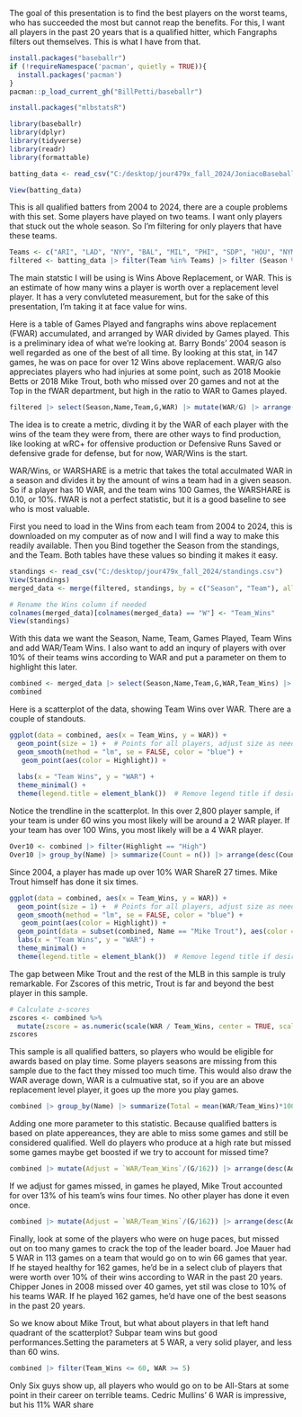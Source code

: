 The goal of this presentation is to find the best players on the worst teams, who has succeeded the most but cannot reap the benefits. For this, I want all players in the past 20 years that is a qualified hitter, which Fangraphs filters out themselves. This is what I have from that. 
```r
install.packages("baseballr")
if (!requireNamespace('pacman', quietly = TRUE)){
  install.packages('pacman')
}
pacman::p_load_current_gh("BillPetti/baseballr")

```
```r

install.packages("mlbstatsR")
```

```r
library(baseballr)
library(dplyr)
library(tidyverse)
library(readr)
library(formattable)


```
```r
batting_data <- read_csv("C:/desktop/jour479x_fall_2024/JoniacoBaseball - Sheet2.csv")
```
```r
View(batting_data)
```
This is all qualified batters from 2004 to 2024, there are a couple problems with this set. Some players have played on two teams. I want only players that stuck out the whole season. So I'm filtering for only players that have these teams. 
```r
Teams <- c("ARI", "LAD", "NYY", "BAL", "MIL", "PHI", "SDP", "HOU", "NYM", "MIN", "TOR", "CHC", "CLE", "SEA", "BOS", "KCR", "DET", "ATL", "SFG", "TEX", "STL", "TBR", "OAK", "WSN", "CIN", "PIT", "MIA", "LAA", "COL", "CHW","FLA")
filtered <- batting_data |> filter(Team %in% Teams) |> filter (Season %in% c(2004,2005,2006,2007,2008,2009,2010,2011,2012,2013,2014,2015,2016,2017,2018,2019,2021,2022,2023,2024))

```
The main statstic I will be using is Wins Above Replacement, or WAR. This is an estimate of how many wins a player is worth over a replacement level player. It has a very convluteted measurement, but for the sake of this presentation, I'm taking it at face value for wins. 

Here is a table of Games Played and fangraphs wins above replacement (FWAR) accumulated, and arranged by WAR divided by Games played. This is a preliminary idea of what we're looking at. Barry Bonds' 2004 season is well regarded as one of the best of all time. By looking at this stat, in 147 games, he was on pace for over 12 Wins above replacement. WAR/G also appreciates players who had injuries at some point, such as 2018 Mookie Betts or 2018 Mike Trout, both who missed over 20 games and not at the Top in the fWAR department, but high in the ratio to WAR to Games played.
```r
filtered |> select(Season,Name,Team,G,WAR) |> mutate(WAR/G) |> arrange(desc(WAR/G))
```
The idea is to create a metric, divding it by the WAR of each player with the wins of the team they were from, there are other ways to find production, like looking at wRC+ for offensive production or Defensive Runs Saved or defensive grade for defense, but for now, WAR/Wins is the start.

WAR/Wins, or WARSHARE is a metric that takes the total acculmated WAR in a season and divides it by the amount of wins a team had in a given season. So if a player has 10 WAR, and the team wins 100 Games, the WARSHARE is 0.10, or 10%. fWAR is not a perfect statistic, but it is a good baseline to see who is most valuable. 

First you need to load in the Wins from each team from 2004 to 2024, this is downloaded on my computer as of now and I will find a way to make this readily available.
Then you Bind together the Season from the standings, and the Team. Both tables have these values so binding it makes it easy.

```r
standings <- read_csv("C:/desktop/jour479x_fall_2024/standings.csv")
View(Standings)
merged_data <- merge(filtered, standings, by = c("Season", "Team"), all.x = TRUE)

# Rename the Wins column if needed
colnames(merged_data)[colnames(merged_data) == "W"] <- "Team_Wins"
View(standings)

```
With this data we want the Season, Name, Team, Games Played, Team Wins and add WAR/Team Wins. I also want to add an inqury of players with over 10% of their teams wins according to WAR and put a parameter on them to highlight this later. 

```r
combined <- merged_data |> select(Season,Name,Team,G,WAR,Team_Wins) |> mutate(WARSHARE = WAR/Team_Wins, Highlight = ifelse(WARSHARE > 0.10, "High", "Low")) |> arrange(desc(WARSHARE))
combined
```
Here is a scatterplot of the data, showing Team Wins over WAR. There are a couple of standouts. 
```r
ggplot(data = combined, aes(x = Team_Wins, y = WAR)) +
  geom_point(size = 1) +  # Points for all players, adjust size as needed
  geom_smooth(method = "lm", se = FALSE, color = "blue") +
   geom_point(aes(color = Highlight)) +
  
  labs(x = "Team Wins", y = "WAR") +
  theme_minimal() +
  theme(legend.title = element_blank())  # Remove legend title if desired


```
Notice the trendline in the scatterplot. In this over 2,800 player sample, if your team is under 60 wins you most likely will be around a 2 WAR player. If your team has over 100 Wins, you most likely will be a 4 WAR player. 
```r
Over10 <- combined |> filter(Highlight == "High")
Over10 |> group_by(Name) |> summarize(Count = n()) |> arrange(desc(Count))
```
Since 2004, a player has made up over 10% WAR ShareR 27 times. Mike Trout himself has done it six times. 
```r
ggplot(data = combined, aes(x = Team_Wins, y = WAR)) +
  geom_point(size = 1) +  # Points for all players, adjust size as needed
  geom_smooth(method = "lm", se = FALSE, color = "blue") +
   geom_point(aes(color = Highlight)) +
  geom_point(data = subset(combined, Name == "Mike Trout"), aes(color = "Mike Trout"), size = 2) +  # Highlight Mike Trout
  labs(x = "Team Wins", y = "WAR") +
  theme_minimal() +
  theme(legend.title = element_blank())  # Remove legend title if desired

```
The gap between Mike Trout and the rest of the MLB in this sample is truly remarkable. For Zscores of this metric, Trout is far and beyond the best player in this sample.
```r
# Calculate z-scores
zscores <- combined %>%
  mutate(zscore = as.numeric(scale(WAR / Team_Wins, center = TRUE, scale = TRUE)))
zscores
```
This sample is all qualified batters, so players who would be eligible for awards based on play time. Some players seasons are missing from this sample due to the fact they missed too much time. This would also draw the WAR average down, WAR is a culmuative stat, so if you are an above replacement level player, it goes up the more you play games. 


```r


combined |> group_by(Name) |> summarize(Total = mean(WAR/Team_Wins)*100,Seasons = n()) |> arrange(desc(Seasons))

```
Adding one more parameter to this statistic. Because qualified batters is based on plate appereances, they are able to miss some games and still be considered qualified. Well do players who produce at a high rate but missed some games maybe get boosted if we try to account for missed time? 
```r
combined |> mutate(Adjust = `WAR/Team_Wins`/(G/162)) |> arrange(desc(Adjust)) |> mutate(Difference = Adjust - `WAR/Team_Wins`)
```
If we adjust for games missed, in games he played, Mike Trout accounted for over 13% of his team's wins four times. No other player has done it even once.
```r
combined |> mutate(Adjust = `WAR/Team_Wins`/(G/162)) |> arrange(desc(Adjust)) |> mutate(Difference = Adjust - `WAR/Team_Wins`) |> arrange(desc(Difference))
```
Finally, look at some of the players who were on huge paces, but missed out on too many games to crack the top of the leader board. Joe Mauer had 5 WAR in 113 games on a team that would go on to win 66 games that year. If he stayed healthy for 162 games, he'd be in a select club of players that were worth over 10% of their wins according to WAR in the past 20 years. Chipper Jones in 2008 missed over 40 games, yet stil was close to 10% of his teams WAR. If he played 162 games, he'd have one of the best seasons in the past 20 years. 

So we know about Mike Trout, but what about players in that left hand quadrant of the scatterplot? Subpar team wins but good performances.Setting the parameters at 5 WAR, a very solid player, and less than 60 wins. 
```r
combined |> filter(Team_Wins <= 60, WAR >= 5)
```
Only Six guys show up, all players who would go on to be All-Stars at some point in their career on terrible teams. Cedric Mullins' 6 WAR is impressive, but his 11% WAR share
